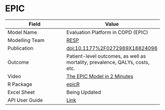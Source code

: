 # EPIC

| Field         | Value         |
| ------------- |-------------- |
| Model Name    | Evaluation Platform in COPD (EPIC)       |
| Modelling Team| [RESP](http://resp.core.ubc.ca)|
| Publication   | [doi:10.1177%2F0272989X18824098](https://doi.org/10.1177%2F0272989X18824098)|
| Outcome       | Patient-level outcomes, as well as mortality, prevalence, QALYs, costs, etc.|
| Video         | [The EPIC Model in 2 Minutes](https://www.peermodelsnetwork.com/educational-videos?wix-vod-video-id=b394fa69ae404fdeb2ceae17f308fbea&wix-vod-comp-id=comp-k8q9lys1)|
| R Package     | [epicR](https://github.com/resplab/epicR)|
| Excel Sheet   | Being Updated |
| API User Guide| [Link](https://resplab.github.io/prismguide/api-users-guide.html#epic-1)          |
